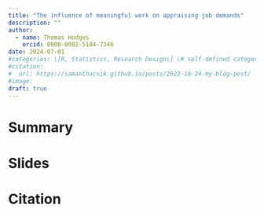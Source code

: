 ```yaml
---
title: "The influence of meaningful work on appraising job demands"
description: ""
author:
  - name: Thomas Hodges
    orcid: 0000-0002-5184-7346
date: 2024-07-01
#categories: \[R, Statistics, Research Design\] \# self-defined categories
#citation: 
#  url: https://samanthacsik.github.io/posts/2022-10-24-my-blog-post/ 
#image: 
draft: true
---
```


# Summary

# Slides

# Citation
